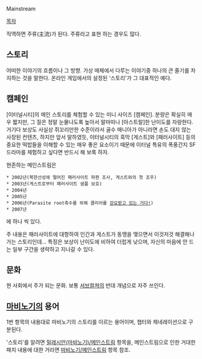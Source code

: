 Mainstream

[[목차]]

직역하면 주류(主流)가 된다. 주류라고 표현 하는 경우도 많다.

== 스토리 ==
어떠한 이야기의 흐름이나 그 방향. 가상 매체에서 다루는 이야기중 하나의 큰 줄기를 차지하는 것을 말한다.  온라인 게임에서의 설정된 '스토리'가 그 대표적인 예다.

== 캠페인 ==
[이터널시티]의 메인 스토리를 체험할 수 있는 미니 사이즈 [캠페인]. 분량은 확실히 매우 짧지만, 그 질은 정말 눈물나도록 높아서 말마따나 [아스트랄]한 난이도를 자랑한다. 거기다 보상도 사실상 쥐꼬리만한 수준이라서 골수 매니아가 아니라면 손도 대지 않는 사장된 컨텐츠, 하지만 앞서 말하였듯, 이터널시티의 흑막 [게스트]와 [패러사이트] 등의 중요한 떡밥들을 이해할 수 있는 매우 좋은 요소이기 때문에 이터널 특유의 폭풍간지 SF 드라마를 체험하고 싶다면 반드시 해 보록 하자.

현존하는 메인스트림은

 * 2002년(북한산성에 떨어진 패러사이트 파편 조사, 게스트와의 첫 조우)
 * 2003년(게스트로부터 패러사이트 샘플 보호)
 * 2004년
 * 2005년
 * 2006년(Parasite root촉수를 위해 클리어를 [[강요받고 있는 거다!]])
 * 2007년

에 하나 씩 있다.

주 내용은 패러사이트에 대항하여 인간과 게스트가 동맹을 맺으면서 이것저것 해결해나가는 스토리인데... 특징은 보상이 난이도에 비하여 더럽게 낮으며, 자신의 마음에 안 드는 일부 구간을 생략하고 지나갈 수 있다.

== 문화 ==
현 사회에서 주가 되는 문화.  보통 [[서브컬쳐]]의 반대 개념으로 자주 쓰인다.

== [[마비노기]]의 용어 ==
1번 항목의 내용대로 마비노기의 스토리를 이르는 용어이며, 챕터와 제네레이션으로 구분된다.

'스토리'를 알려면 [[밀레시안(마비노기)/메인스트림]] 항목을, 메인스트림으로 인한 거대한 패치 내용에 대한 거라면 [[마비노기/메인스트림]] 항목 참조.
